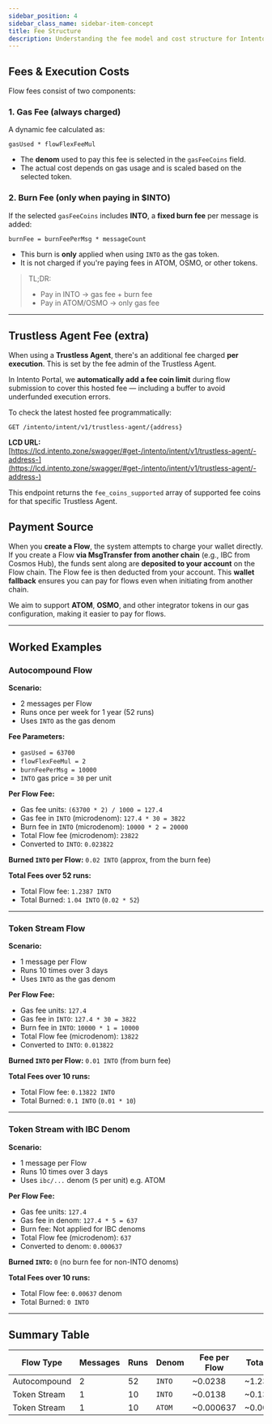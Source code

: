 ```yaml
---
sidebar_position: 4
sidebar_class_name: sidebar-item-concept
title: Fee Structure
description: Understanding the fee model and cost structure for Intento transactions
---
```


## Fees & Execution Costs

Flow fees consist of two components:

### 1. Gas Fee (always charged)

A dynamic fee calculated as:

```
gasUsed * flowFlexFeeMul
```

* The **denom** used to pay this fee is selected in the `gasFeeCoins` field.
* The actual cost depends on gas usage and is scaled based on the selected token.

### 2. Burn Fee (only when paying in $INTO)

If the selected `gasFeeCoins` includes **INTO**, a **fixed burn fee** per message is added:

```
burnFee = burnFeePerMsg * messageCount
```

* This burn is **only** applied when using `INTO` as the gas token.
* It is not charged if you're paying fees in ATOM, OSMO, or other tokens.

> TL;DR:
>
> * Pay in INTO → gas fee + burn fee
> * Pay in ATOM/OSMO → only gas fee

---

## Trustless Agent Fee (extra)

When using a **Trustless Agent**, there's an additional fee charged **per execution**. This is set by the fee admin of the Trustless Agent.

In Intento Portal, we **automatically add a fee coin limit** during flow submission to cover this hosted fee — including a buffer to avoid underfunded execution errors.

To check the latest hosted fee programmatically:

```
GET /intento/intent/v1/trustless-agent/{address}
```

**LCD URL:**
[https://lcd.intento.zone/swagger/#get-/intento/intent/v1/trustless-agent/-address-](https://lcd.intento.zone/swagger/#get-/intento/intent/v1/trustless-agent/-address-)

This endpoint returns the `fee_coins_supported` array of supported fee coins for that specific Trustless Agent.

## Payment Source

When you **create a Flow**, the system attempts to charge your wallet directly. If you create a Flow **via MsgTransfer from another chain** (e.g., IBC from Cosmos Hub), the funds sent along are **deposited to your account** on the Flow chain. The Flow fee is then deducted from your account. This **wallet fallback** ensures you can pay for flows even when initiating from another chain.

We aim to support **ATOM**, **OSMO**, and other integrator tokens in our gas configuration, making it easier to pay for flows.

---

## Worked Examples

### Autocompound Flow

**Scenario:**

- 2 messages per Flow
- Runs once per week for 1 year (52 runs)
- Uses `INTO` as the gas denom

**Fee Parameters:**

- `gasUsed = 63700`
- `flowFlexFeeMul = 2`
- `burnFeePerMsg = 10000`
- `INTO` gas price = `30` per unit

**Per Flow Fee:**

- Gas fee units: `(63700 * 2) / 1000 = 127.4`
- Gas fee in `INTO` (microdenom): `127.4 * 30 = 3822`
- Burn fee in `INTO` (microdenom): `10000 * 2 = 20000`
- Total Flow fee (microdenom): `23822`
- Converted to `INTO`: `0.023822`

**Burned `INTO` per Flow:**
`0.02 INTO` (approx, from the burn fee)

**Total Fees over 52 runs:**

- Total Flow fee: `1.2387 INTO`
- Total Burned: `1.04 INTO` (`0.02 * 52`)

---

### Token Stream Flow

**Scenario:**

- 1 message per Flow
- Runs 10 times over 3 days
- Uses `INTO` as the gas denom

**Per Flow Fee:**

- Gas fee units: `127.4`
- Gas fee in `INTO`: `127.4 * 30 = 3822`
- Burn fee in `INTO`: `10000 * 1 = 10000`
- Total Flow fee (microdenom): `13822`
- Converted to `INTO`: `0.013822`

**Burned `INTO` per Flow:**
`0.01 INTO` (from burn fee)

**Total Fees over 10 runs:**

- Total Flow fee: `0.13822 INTO`
- Total Burned: `0.1 INTO` (`0.01 * 10`)

---

### Token Stream with IBC Denom

**Scenario:**

- 1 message per Flow
- Runs 10 times over 3 days
- Uses `ibc/...` denom (`5` per unit) e.g. ATOM

**Per Flow Fee:**

- Gas fee units: `127.4`
- Gas fee in denom: `127.4 * 5 = 637`
- Burn fee: Not applied for IBC denoms
- Total Flow fee (microdenom): `637`
- Converted to denom: `0.000637`

**Burned `INTO`:**
`0` (no burn fee for non-INTO denoms)

**Total Fees over 10 runs:**

- Total Flow fee: `0.00637` denom
- Total Burned: `0 INTO`

---

## Summary Table

| Flow Type    | Messages | Runs | Denom  | Fee per Flow | Total Fee | Burned `INTO` |
| ------------ | -------- | ---- | ------ | ------------ | --------- | ------------- |
| Autocompound | 2        | 52   | `INTO` | \~0.0238     | \~1.2387  | \~1.04        |
| Token Stream | 1        | 10   | `INTO` | \~0.0138     | \~0.13822 | \~0.1         |
| Token Stream | 1        | 10   | `ATOM` | \~0.000637   | \~0.00637 | 0             |
